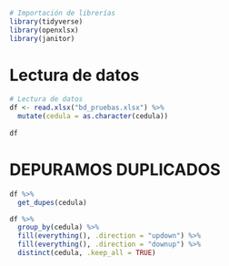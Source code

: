 ```r
# Importación de librerías
library(tidyverse)
library(openxlsx)
library(janitor)
```

# Lectura de datos

```r
# Lectura de datos
df <- read.xlsx("bd_pruebas.xlsx") %>% 
  mutate(cedula = as.character(cedula))
  
df
```

# DEPURAMOS DUPLICADOS

```r
df %>% 
  get_dupes(cedula)
```

```r
df %>% 
  group_by(cedula) %>% 
  fill(everything(), .direction = "updown") %>% 
  fill(everything(), .direction = "downup") %>% 
  distinct(cedula, .keep_all = TRUE)
```

```r

```
